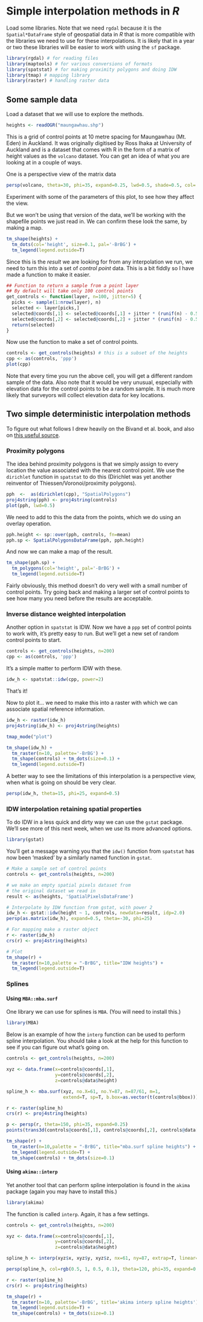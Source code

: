 # Simple interpolation methods in *R*

Load some libraries. Note that we need `rgdal` because it is the `Spatial*DataFrame` style of geospatial data in *R* that is more compatible with the libraries we need to use for these interpolations. It is likely that in a year or two these libraries will be easier to work with using the `sf` package.

```r
library(rgdal) # for reading files
library(maptools) # for various conversions of formats
library(spatstat) # for making proximity polygons and doing IDW
library(tmap) # mapping library
library(raster) # handling raster data
```

## Some sample data
Load a dataset that we will use to explore the methods.

```r
heights <- readOGR("maungawhau.shp")
```

This is a grid of control points at 10 metre spacing for Maungawhau (Mt. Eden) in Auckland. It was originally digitised by Ross Ihaka at University of Auckland and is a dataset that comes with R in the form of a matrix of height values as the `volcano` dataset. You can get an idea of what you are looking at in a couple of ways.

One is a perspective view of the matrix data

```r
persp(volcano, theta=30, phi=35, expand=0.25, lwd=0.5, shade=0.5, col='green')
```

Experiment with some of the parameters of this plot, to see how they affect the view.

But we won't be using that version of the data, we'll be working with the shapefile points we just read in. We can confirm these look the same, by making a map.

```r
tm_shape(heights) + 
  tm_dots(col='height', size=0.1, pal='-BrBG') + 
  tm_legend(legend.outside=T)
```

Since this is the *result* we are looking for from any interpolation we run, we need to turn this into a set of *control point* data. This is a bit fiddly so I have made a function to make it easier.

```r
## Function to return a sample from a point layer
## By default will take only 100 control points
get_controls <- function(layer, n=100, jitter=5) {
  picks <- sample(1:nrow(layer), n)
  selected <- layer[picks,]
  selected@coords[,1] <- selected@coords[,1] + jitter * (runif(n) - 0.5)
  selected@coords[,2] <- selected@coords[,2] + jitter * (runif(n) - 0.5)
  return(selected)
}
```

Now use the function to make a set of control points.

```r
controls <- get_controls(heights) # this is a subset of the heights
cpp <- as(controls, 'ppp')
plot(cpp)
```

Note that every time you run the above cell, you will get a different random sample of the data. Also note that it would be very unusual, especially with elevation data for the control points to be a random sample. It is much more likely that surveyors will collect elevation data for key locations. 

## Two simple deterministic interpolation methods
To figure out what follows I drew heavily on the Bivand et al. book, and also on [this useful source](https://mgimond.github.io/Spatial/interpolation-in-r.html).

### Proximity polygons
The idea behind proximity polygons is that we simply assign to every location the value associated with the nearest control point. We use the `dirichlet` function in `spatstat` to do this (Dirichlet was yet another reinventor of Thiessen/Voronoi/proximity polygons). 

```r
pph  <-  as(dirichlet(cpp), "SpatialPolygons")
proj4string(pph) <- proj4string(controls)
plot(pph, lwd=0.5)
```

We need to add to this the data from the points, which we do using an overlay operation.

```r
pph.height <- sp::over(pph, controls, fn=mean)
pph.sp <- SpatialPolygonsDataFrame(pph, pph.height)
```

And now we can make a map of the result.

```r
tm_shape(pph.sp) +
  tm_polygons(col='height', pal='-BrBG') +
  tm_legend(legend.outside=T)
```

Fairly obviously, this method doesn't do very well with a small number of control points. Try going back and making a larger set of control points to see how many you need before the results are acceptable.

### Inverse distance weighted interpolation
Another option in `spatstat` is IDW. Now we have a `ppp` set of control points to work with, it's pretty easy to run.  But we'll get a new set of random control points to start.

```r
controls <- get_controls(heights, n=200)
cpp <- as(controls, 'ppp')
```

It's a simple matter to perform IDW with these.

```r
idw_h <- spatstat::idw(cpp, power=2)
```

That's it!

Now to plot it... we need to make this into a raster with which we can associate spatial reference information.

```r
idw_h <- raster(idw_h)
proj4string(idw_h) <- proj4string(heights)

tmap_mode("plot")

tm_shape(idw_h) +
  tm_raster(n=10, palette='-BrBG') +
  tm_shape(controls) + tm_dots(size=0.1) +
  tm_legend(legend.outside=T)
```

A better way to see the limitations of this interpolation is a perspective view, when what is going on should be very clear.

```r
persp(idw_h, theta=15, phi=25, expand=0.5)
```

### IDW interpolation retaining spatial properties
To do IDW in a less quick and dirty way we can use the `gstat` package. We'll see more of this next week, when we use its more advanced options.

```r
library(gstat)
```

You'll get a message warning you that the `idw()` function from `spatstat` has now been 'masked' by a similarly named function in `gstat`.

```r
# Make a sample set of control points 
controls <- get_controls(heights, n=200)

# we make an empty spatial pixels dataset from 
# the original dataset we read in
result <- as(heights, 'SpatialPixelsDataFrame')

# Interpolate by IDW function from gstat, with power 2
idw_h <- gstat::idw(height ~ 1, controls, newdata=result, idp=2.0)
persp(as.matrix(idw_h), expand=0.5, theta=-30, phi=25)

# For mapping make a raster object
r <- raster(idw_h)
crs(r) <- proj4string(heights)

# Plot
tm_shape(r) + 
  tm_raster(n=10,palette = "-BrBG", title="IDW heights") + 
  tm_legend(legend.outside=T)
```

### Splines
#### Using `MBA::mba.surf`
One library we can use for splines is `MBA`. (You will need to install this.)

```r
library(MBA)
```

Below is an example of how the `interp` function can be used to perform spline interpolation. You should take a look at the help for this function to see if you can figure out what's going on.

```r
controls <- get_controls(heights, n=200)

xyz <- data.frame(x=controls@coords[,1],
                  y=controls@coords[,2],
                  z=controls@data$height)

spline_h <- mba.surf(xyz, no.X=61, no.Y=87, n=87/61, m=1, 
                     extend=T, sp=T, b.box=as.vector(t(controls@bbox)))$xyz.est

r <- raster(spline_h)
crs(r) <- proj4string(heights)

p <- persp(r, theta=150, phi=35, expand=0.25)
points(trans3d(controls@coords[,1], controls@coords[,2], controls@data[,1], p), col='red', pch=20, cex=0.6)

tm_shape(r) +
  tm_raster(n=10,palette = "-BrBG", title="mba.surf spline heights") + 
  tm_legend(legend.outside=T) +
  tm_shape(controls) + tm_dots(size=0.1)
```

#### Using `akima::interp`
Yet another tool that can perform spline interpolation is found in the `akima` package (again you may have to install this.)

```r
library(akima)
```

The function is called `interp`.  Again, it has a few settings.

```r
controls <- get_controls(heights, n=200)

xyz <- data.frame(x=controls@coords[,1],
                  y=controls@coords[,2],
                  z=controls@data$height)

spline_h <- interp(xyz$x, xyz$y, xyz$z, nx=61, ny=87, extrap=T, linear=F)

persp(spline_h, col=rgb(0.5, 1, 0.5, 0.1), theta=120, phi=35, expand=0.25)

r <- raster(spline_h)
crs(r) <- proj4string(heights)

tm_shape(r) +
  tm_raster(n=10, palette='-BrBG', title='akima interp spline heights') +
  tm_legend(legend.outside=T) +
  tm_shape(controls) + tm_dots(size=0.1)
```




